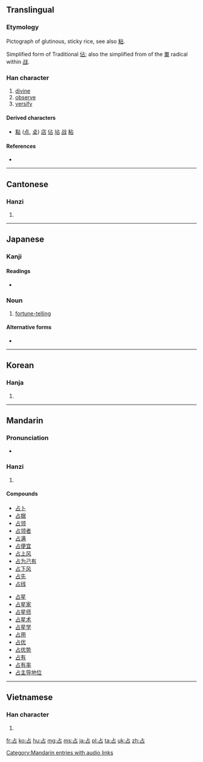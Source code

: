 {{also|佔}}
==Translingual==
{{stroke order|strokes=5}}
{{stroke order|type=animate}}

===Etymology===
Pictograph of glutinous, sticky rice, see also [[粘]].

Simplified form of Traditional [[佔]]; also the simplified from of the [[單]] radical within [[战]].

===Han character===
{{Han char|rn=25|rad=卜|as=03|sn=5|four=2160<sub>0</sub>|canj=卜口 (YR)|ids=⿱[[卜|⺊]][[口]]}}

# [[divine]]
# [[observe]]
# [[versify]]

====Derived characters====
* [[點]] ([[点]], [[奌]]) [[店]] [[佔]] [[坫]] [[战]] [[粘]]

====References====
* {{Han ref|kx=0157.300|dkj=02780|dj=0361.190|hdz=10092.050|uh=5360|ud=21344|bh=A565|bd=42341}}

----

==Cantonese==

===Hanzi===
{{yue-hanzi|jyut=|y=jim1}}

# {{defn|lang=yue|sort=卜03}}

----

==Japanese==

===Kanji===
{{ja-kanji|grade=c|rs=卜03}}

====Readings====
* {{ja-readings|on=[[せん]] (sen)|kun=[[しめる]] (shimeru), [[うらなう]] (uranau), [[うらない]] (uranai)}}

===Noun===
{{ja-noun|うら}} 

# {{context|archaic|lang=ja|sort=うら}} [[fortune-telling]]

====Alternative forms====
* {{l|ja|卜}}

----

==Korean==

===Hanja===
{{ko-hanja|hangeul=점|rv=jeom|mr=chŏm}}

# {{defn|lang=ko|sort=卜03}}

----

==Mandarin==

===Pronunciation===
* {{audio|zh-zhàn.ogg|audio}}

===Hanzi===
{{cmn-hanzi|pin=[[zhān]] ([[zhan1]])|wg=chan<sup>1</sup>}}

# {{defn|lang=cmn|sort=卜03}}

====Compounds====
{{top2}}
* [[占卜]]
* [[占据]]
* [[占领]]
* [[占领者]]
* [[占满]]
* [[占便宜]]
* [[占上风]]
* [[占为己有]]
* [[占下风]]
* [[占先]]
* [[占线]]
{{mid2}}
* [[占星]]
* [[占星家]]
* [[占星师]]
* [[占星术]]
* [[占星学]]
* [[占用]]
* [[占优]]
* [[占优势]]
* [[占有]]
* [[占有率]]
* [[占主导地位]]
{{bottom}}

[[Category:Mandarin entries with audio links]]

----

==Vietnamese==

===Han character===
{{vi-hantu|[[chiêm]], [[chăm]], [[chàm]], [[chễm]], [[chím]], [[chiếm]], [[giếm]], [[chầm]], [[chằm]], [[chem]], [[coi]], [[xem]]|rs=卜03}}

# {{defn|lang=vi|sort=卜03}}

[[fr:占]]
[[ko:占]]
[[hu:占]]
[[mg:占]]
[[ms:占]]
[[ja:占]]
[[pl:占]]
[[ta:占]]
[[uk:占]]
[[zh:占]]